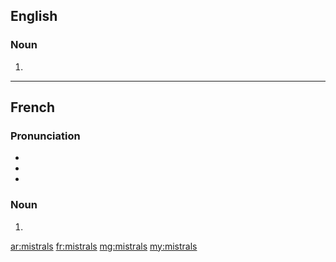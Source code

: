 ==English==

===Noun===
{{head|en|plural}}

# {{plural of|mistral|lang=en}}

----

==French==

===Pronunciation===
* {{IPA|/mis.tʁal/|lang=fr}}
* {{homophones|mistral|lang=fr}}
* {{hyphenation|mis|trals|lang=fr}}

===Noun===
{{head|fr|plural|g=m-p}}

# {{plural of|mistral|lang=fr}}

[[ar:mistrals]]
[[fr:mistrals]]
[[mg:mistrals]]
[[my:mistrals]]
